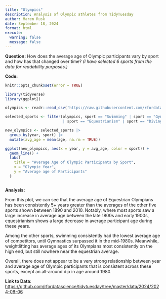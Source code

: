 ```yaml
---
title: "Olympics"
description: Analysis of Olympic athletes from TidyTuesday
author: Maren Rusk
date: September 18, 2024
format: html
execute:
  warning: false
  message: false
---
```


**Question:** How does the average age of Olympic participants vary by sport and how has that changed over time? *(I have selected 6 sports from the data for readability purposes.)*

**Code:**

```r

knitr::opts_chunk$set(error = TRUE)

library(tidyverse)
library(ggplot2)

olympics <- readr::read_csv('https://raw.githubusercontent.com/rfordatascience/tidytuesday/master/data/2024/2024-08-06/olympics.csv')
```

```r
selected_sports <- filter(olympics, sport == "Swimming" | sport == "Gymnastics" 
                          | sport == "Equestrianism" | sport == "Diving" | sport == "Weightlifting" | sport == "Speed Skating")

new_olympics <- selected_sports |>
  group_by(year, sport) |>
  mutate(avg_age = mean(age, na.rm = TRUE))

ggplot(new_olympics, aes(x = year, y = avg_age, color = sport)) + 
  geom_line() + 
  labs(
    title = "Average Age of Olympic Participants by Sport",
    x = "Olympic Year", 
    y = "Average age of Participants"
  )



```

**Analysis:**

From this plot, we can see that the average age of Equestrian Olympians has been consistently 5+ years greater than the averages of the other five sports shown between 1890 and 2010. Notably, where most sports saw a large increase in average age between the late 1800s and early 1900s, equestrianism shows a large decrease in average participant age during these years.

Among the other sports, swimming consistently had the lowest average age of competitors, until Gymnastics surpassed it in the mid-1980s. Meanwhile, weightlifting has average ages of its Olympians most consistently on the high end, but still nowhere near the equestrian average.

Overall, there does not appear to be a very strong relationship between year and average age of Olympic participants that is consistent across these sports, except an all-around dip in age around 1980.

**Link to Data:** <https://github.com/rfordatascience/tidytuesday/tree/master/data/2024/2024-08-06>
